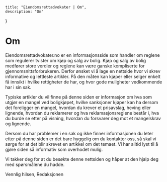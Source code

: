 
    title: "Eiendomsrettadvokater | Om",
    description: "Om"
}



# Om
Eiendomsrettadvokater.no er en informasjonsside som handler om reglene som regulerer tvister om kjøp og salg av bolig. Kjøp og salg av bolig medfører store verdier og reglene kan være ganske kompliserte for gjennomsnittsforbrukeren. Derfor ønsket vi å lage en nettside hvor vi skrev informative og lettleste artikler. På den måten kan kjøper eller selger enkelt få innsikt i hvilke rettigheter de har, og hvor gode muligheter vedkommende har i sin sak.

Typiske artikler du vil finne på denne siden er informasjon om hva som utgjør en mangel ved boligkjøpet, hvilke sanksjoner kjøper kan ha dersom det foreligger en mangel, hvordan du krever et prisavslag, heving eller lignende, hvordan du reklamerer og hva reklamasjonsreglene består i, hva du burde se etter på visning, hvordan du forsvarer deg mot et mangelskrav og lignende.

Dersom du har problemer i en sak og ikke finner informasjonen du leter etter på denne siden er det bare hyggelig om du kontakter oss, så skal vi sørge for at det blir skrevet en artikkel om det temaet. Vi har alltid lyst til å gjøre siden så informativ som overhodet mulig.

Vi takker deg for at du besøkte denne nettsiden og håper at den hjalp deg med spørsmålene du hadde.

Vennlig hilsen, Redaksjonen